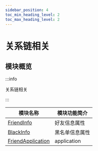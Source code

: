 ```yaml
---
sidebar_position: 4
toc_min_heading_level: 2
toc_max_heading_level: 2
---
```


# 关系链相关

## 模块概览

:::info

关系链相关

:::

| 模块名称                                                          | 模块功能简介   |
| ----------------------------------------------------------------- | -------------- |
| [FriendInfo](/class/friend/friendInfo.mdx)               | 好友信息属性   |
| [BlackInfo](/class/friend/blackInfo.mdx)                 | 黑名单信息属性 |
| [FriendApplication](/class/friend/friendApplication.mdx) | application    |
